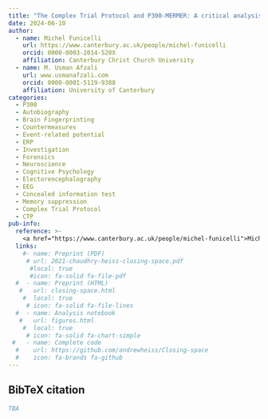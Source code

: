 ```yaml
---
title: "The Complex Trial Protocol and P300-MERMER: A critical analysis of two memory detection methods"
date: 2024-06-10
author:
  - name: Michel Funicelli
    url: https://www.canterbury.ac.uk/people/michel-funicelli
    orcid: 0000-0003-2014-520X
    affiliation: Canterbury Christ Church University  
  - name: M. Usman Afzali
    url: www.usmanafzali.com
    orcid: 0000-0001-5119-9388
    affiliation: University of Canterbury
categories:
  - P300
  - Autobiography
  - Brain Fingerprinting
  - Countermeasures
  - Event-related potential
  - ERP
  - Investigation
  - Forensics
  - Neuroscience
  - Cognitive Psychology
  - Electorencephalography
  - EEG
  - Concealed information test
  - Memory suppression
  - Complex Trial Protocol
  - CTP
pub-info:
  reference: >-
    <a href="https://www.canterbury.ac.uk/people/michel-funicelli">Michel Funicelli</a> and <strong>M. Usman Afzali</strong>. The Complex Trial Protocol and P300-MERMER: A critical analysis of two memory detection methods.
  links:
    #- name: Preprint (PDF)
     # url: 2021-chaudhry-heiss-closing-space.pdf
      #local: true
      #icon: fa-solid fa-file-pdf
  #  - name: Preprint (HTML)
   #   url: closing-space.html
    #  local: true
     # icon: fa-solid fa-file-lines
  #  - name: Analysis notebook
   #   url: figures.html
    #  local: true
     # icon: fa-solid fa-chart-simple
 #   - name: Complete code
  #    url: https://github.com/andrewheiss/Closing-space
  #    icon: fa-brands fa-github
---
```


## BibTeX citation

```bibtex
TBA
```
